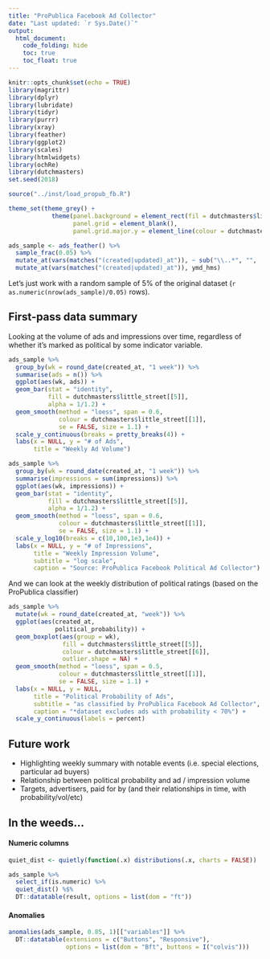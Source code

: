 ```yaml
---
title: "ProPublica Facebook Ad Collector"
date: "Last updated: `r Sys.Date()`"
output: 
  html_document:
    code_folding: hide
    toc: true
    toc_float: true
---
```


```r
knitr::opts_chunk$set(echo = TRUE)
library(magrittr)
library(dplyr)
library(lubridate)
library(tidyr)
library(purrr)
library(xray)
library(feather)
library(ggplot2)
library(scales)
library(htmlwidgets)
library(ochRe)
library(dutchmasters)
set.seed(2018)

source("../inst/load_propub_fb.R")

theme_set(theme_grey() + 
            theme(panel.background = element_rect(fil = dutchmasters$little_street[[2]]),
                  panel.grid = element_blank(),
                  panel.grid.major.y = element_line(colour = dutchmasters$little_street[[11]])))
```

```r
ads_sample <- ads_feather() %>% 
  sample_frac(0.05) %>% 
  mutate_at(vars(matches("(created|updated)_at")), ~ sub("\\..*", "", .)) %>% 
  mutate_at(vars(matches("(created|updated)_at")), ymd_hms)
```

Let's just work with a random sample of 5% of the original dataset (`r as.numeric(nrow(ads_sample)/0.05)` rows).

## First-pass data summary

Looking at the volume of ads and impressions over time, regardless of whether it's marked as political by some indicator variable.

```r
ads_sample %>%
  group_by(wk = round_date(created_at, "1 week")) %>% 
  summarise(ads = n()) %>% 
  ggplot(aes(wk, ads)) +
  geom_bar(stat = "identity",
           fill = dutchmasters$little_street[[5]],
           alpha = 1/1.2) +
  geom_smooth(method = "loess", span = 0.6,
              colour = dutchmasters$little_street[[1]],
              se = FALSE, size = 1.1) +
  scale_y_continuous(breaks = pretty_breaks(4)) +
  labs(x = NULL, y = "# of Ads",
       title = "Weekly Ad Volume")
```

```r
ads_sample %>%
  group_by(wk = round_date(created_at, "1 week")) %>% 
  summarise(impressions = sum(impressions)) %>% 
  ggplot(aes(wk, impressions)) +
  geom_bar(stat = "identity",
           fill = dutchmasters$little_street[[5]],
           alpha = 1/1.2) +
  geom_smooth(method = "loess", span = 0.6,
              colour = dutchmasters$little_street[[1]],
              se = FALSE, size = 1.1) +
  scale_y_log10(breaks = c(10,100,1e3,1e4)) +
  labs(x = NULL, y = "# of Impressions",
       title = "Weekly Impression Volume",
       subtitle = "log scale",
       caption = "Source: ProPublica Facebook Political Ad Collector")
```

And we can look at the weekly distribution of political ratings (based on the ProPublica classifier)

```r
ads_sample %>% 
  mutate(wk = round_date(created_at, "week")) %>% 
  ggplot(aes(created_at,
             political_probability)) +
  geom_boxplot(aes(group = wk),
               fill = dutchmasters$little_street[[5]],
               colour = dutchmasters$little_street[[6]],
               outlier.shape = NA) +
  geom_smooth(method = "loess", span = 0.5,
              colour = dutchmasters$little_street[[1]],
              se = FALSE, size = 1.1) +
  labs(x = NULL, y = NULL,
       title = "Political Probability of Ads",
       subtitle = "as classified by ProPublica Facebook Ad Collector",
       caption = "*dataset excludes ads with probability < 70%") +
  scale_y_continuous(labels = percent)
```

## Future work

- Highlighting weekly summary with notable events (i.e. special elections, particular ad buyers)
- Relationship between political probability and ad / impression volume
- Targets, advertisers, paid for by (and their relationships in time, with probability/vol/etc)

## In the weeds...

#### Numeric columns

```r
quiet_dist <- quietly(function(.x) distributions(.x, charts = FALSE))

ads_sample %>% 
  select_if(is.numeric) %>% 
  quiet_dist() %$% 
  DT::datatable(result, options = list(dom = "ft"))
```

#### Anomalies

```r
anomalies(ads_sample, 0.85, 1)[["variables"]] %>% 
  DT::datatable(extensions = c("Buttons", "Responsive"),
                options = list(dom = "Bft", buttons = I("colvis")))
```
